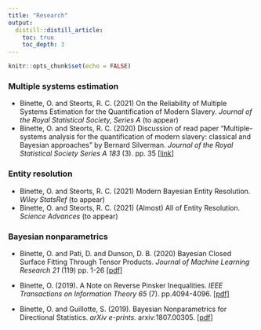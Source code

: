 ```yaml
---
title: "Research"
output:
  distill::distill_article:
    toc: true
    toc_depth: 3
---
```


```r
knitr::opts_chunk$set(echo = FALSE)
```
 
### Multiple systems estimation

- Binette, O. and Steorts, R. C. (2021) On the Reliability of Multiple Systems Estimation for the Quantification of Modern Slavery. *Journal of the Royal Statistical Society, Series A* (to appear)
- Binette, O. and Steorts, R. C. (2020) Discussion of read paper "Multiple-systems analysis for the quantification of modern slavery: classical and Bayesian approaches" by Bernard Silverman. *Journal of the Royal Statistical Society Series A 183* (3). pp. 35 [[link](https://rss.onlinelibrary.wiley.com/doi/10.1111/rssa.12505)]

### Entity resolution

- Binette, O. and Steorts, R. C. (2021) Modern Bayesian Entity Resolution. *Wiley StatsRef* (to appear)
- Binette, O. and Steorts, R. C. (2021) (Almost) All of Entity Resolution. *Science Advances* (to appear)


### Bayesian nonparametrics


- Binette, O. and Pati, D. and Dunson, D. B. (2020) Bayesian Closed Surface Fitting Through Tensor Products. *Journal of Machine Learning Research 21* (119) pp. 1-26 [[pdf](https://jmlr.org/papers/volume21/13-233/13-233.pdf)]

- Binette, O. (2019). A Note on Reverse Pinsker Inequalities. *IEEE Transactions on Information Theory 65* (7). pp.4094-4096. [[pdf]](https://arxiv.org/pdf/1805.05135.pdf)

- Binette, O. and Guillotte, S. (2019). Bayesian Nonparametrics for Directional Statistics. *arXiv e-prints.* arxiv:1807.00305. [[pdf](https://arxiv.org/pdf/1807.00305.pdf)]

<!--### Side projects (posters)

- Binette, O. (2018). Topology and Machine Learning. *Notes from the Margin 13*. pp. 5-6.	[[link](https://issuu.com/cms-studc/docs/margin-spring2018)]

- Binette, O. and Luo, L. An Analysis of Gibbs Posterior Concentration in Terms of the Separation $\alpha$-Entropy. *Objective Bayes Conference* (poster presentation). Warwick (United Kingdom). June 28, 2019. [[pdf](media/poster.pdf)]

- Binette, O. and Coache, A. The Significance of the Adjusted R Squared. *(Bio)Statistics Research Day* (poster presentation). Montréal (Canada). September 21, 2018. [[pdf](media/poster adjusted R2.pdf)]

- Binette, O. Classification and Topology, or Consequences of Sobolev Consistency. *Canadian Statistics Student Conference* (poster presentation). Montréal (Canada). June 2, 2018. (Best poster award) [[pdf](media/poster topology and machine learning.pdf)]

-->
